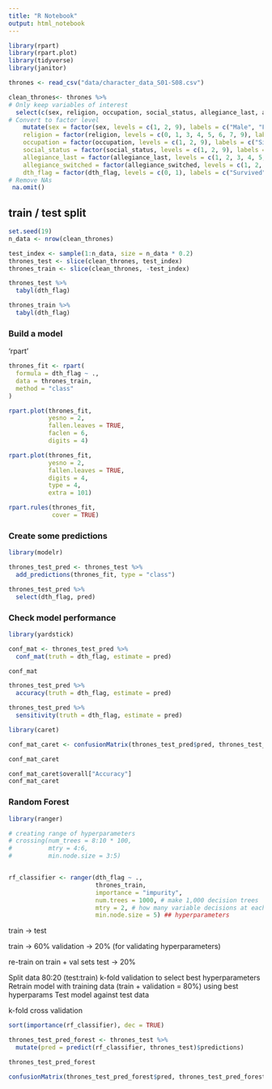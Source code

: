 ```yaml
---
title: "R Notebook"
output: html_notebook
---
```


```r

library(rpart)
library(rpart.plot)
library(tidyverse)
library(janitor)

```

```r

thrones <- read_csv("data/character_data_S01-S08.csv")

```

```r

clean_thrones<- thrones %>% 
# Only keep variables of interest
  select(c(sex, religion, occupation, social_status, allegiance_last, allegiance_switched, dth_flag, featured_episode_count, prominence)) %>% 
# Convert to factor level
    mutate(sex = factor(sex, levels = c(1, 2, 9), labels = c("Male", "Female", "Unknown")),
    religion = factor(religion, levels = c(0, 1, 3, 4, 5, 6, 7, 9), labels = c("Great Stallion", "Lord of Light", "Faith of the Seven", "Old Gods", "Drowned God", "Many Faced God", "Other", "Unknown")),
    occupation = factor(occupation, levels = c(1, 2, 9), labels = c("Silk-collar", "Leather-collar", "Unknown")),
    social_status = factor(social_status, levels = c(1, 2, 9), labels = c("Highborn", "Lowborn", "Unknown")),
    allegiance_last = factor(allegiance_last, levels = c(1, 2, 3, 4, 5, 6, 7, 8, 9), labels = c("Stark", "Targaryen", "Night's Watch", "Lannister", "Greyjoy", "Bolton", "Frey", "Other", "Unknown")),
    allegiance_switched = factor(allegiance_switched, levels = c(1, 2, 9), labels = c("No", "Yes", "Unknown")),
    dth_flag = factor(dth_flag, levels = c(0, 1), labels = c("Survived", "Died"))) %>%
# Remove NAs 
 na.omit()

```

## train /  test split
```r

set.seed(19)
n_data <- nrow(clean_thrones)

test_index <- sample(1:n_data, size = n_data * 0.2)
thrones_test <- slice(clean_thrones, test_index)
thrones_train <- slice(clean_thrones, -test_index)

```

```r

thrones_test %>% 
  tabyl(dth_flag)

```

```r

thrones_train %>% 
  tabyl(dth_flag)

```

### Build a model

'rpart'

```r

thrones_fit <- rpart(
  formula = dth_flag ~ .,
  data = thrones_train,
  method = "class"
)

```

```r

rpart.plot(thrones_fit,
           yesno = 2,
           fallen.leaves = TRUE,
           faclen = 6,
           digits = 4)

```

```r

rpart.plot(thrones_fit,
           yesno = 2,
           fallen.leaves = TRUE,
           digits = 4,
           type = 4,
           extra = 101)

```

```r

rpart.rules(thrones_fit,
            cover = TRUE)

```


### Create some predictions

```r

library(modelr)

```

```r

thrones_test_pred <- thrones_test %>% 
  add_predictions(thrones_fit, type = "class")

thrones_test_pred %>% 
  select(dth_flag, pred)

```

### Check model performance

```r

library(yardstick)

```

```r

conf_mat <- thrones_test_pred %>% 
  conf_mat(truth = dth_flag, estimate = pred)

conf_mat

```

```r

thrones_test_pred %>% 
  accuracy(truth = dth_flag, estimate = pred)

```

```r

thrones_test_pred %>% 
  sensitivity(truth = dth_flag, estimate = pred)

```

```r

library(caret)

```

```r

conf_mat_caret <- confusionMatrix(thrones_test_pred$pred, thrones_test_pred$dth_flag)

conf_mat_caret

```

```r

conf_mat_caret$overall["Accuracy"]
conf_mat_caret

```

### Random Forest

```r

library(ranger)

```

```r
# creating range of hyperparameters
# crossing(num_trees = 8:10 * 100,
#          mtry = 4:6,
#          min.node.size = 3:5)


rf_classifier <- ranger(dth_flag ~ .,
                        thrones_train,
                        importance = "impurity",
                        num.trees = 1000, # make 1,000 decision trees
                        mtry = 2, # how many variable decisions at each node
                        min.node.size = 5) ## hyperparameters

```

train -> test

train         -> 60%
validation    -> 20% (for validating hyperparameters)

re-train on train + val sets
test          -> 20%

Split data 80:20 (test:train)
k-fold validation to select best hyperparameters
Retrain model with training data (train + validation = 80%) using best hyperparams
Test model against test data


k-fold cross validation


```r

sort(importance(rf_classifier), dec = TRUE)

```

```r

thrones_test_pred_forest <- thrones_test %>% 
  mutate(pred = predict(rf_classifier, thrones_test)$predictions)

thrones_test_pred_forest

```

```r

confusionMatrix(thrones_test_pred_forest$pred, thrones_test_pred_forest$dth_flag)

```

